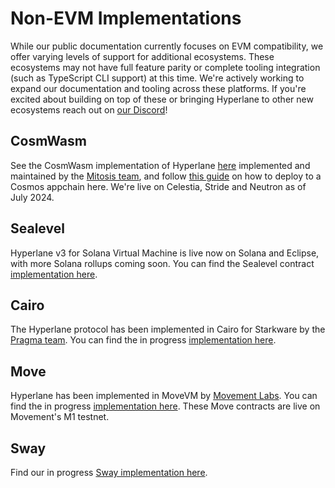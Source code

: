 # Non-EVM Implementations

While our public documentation currently focuses on EVM compatibility, we offer varying levels of support for additional ecosystems. These ecosystems may not have full feature parity or complete tooling integration (such as TypeScript CLI support) at this time. We're actively working to expand our documentation and tooling across these platforms. If you're excited about building on top of these or bringing Hyperlane to other new ecosystems reach out on [our Discord](https://discord.gg/hyperlane)!

## CosmWasm

See the CosmWasm implementation of Hyperlane [here](https://github.com/many-things/cw-hyperlane) implemented and maintained by the [Mitosis team](https://mitosis.org/), and follow [this guide](https://github.com/many-things/cw-hyperlane/blob/main/DEPLOYMENT.md) on how to deploy to a Cosmos appchain here. We're live on Celestia, Stride and Neutron as of July 2024.

## Sealevel

Hyperlane v3 for Solana Virtual Machine is live now on Solana and Eclipse, with more Solana rollups coming soon. You can find the Sealevel contract [implementation here](https://github.com/hyperlane-xyz/hyperlane-monorepo/blob/main/rust/sealevel/programs).

## Cairo

The Hyperlane protocol has been implemented in Cairo for Starkware by the [Pragma team](https://www.pragma.build/). You can find the in progress [implementation here](https://github.com/astraly-labs/hyperlane_starknet).

## Move

Hyperlane has been implemented in MoveVM by [Movement Labs](https://movementlabs.xyz/). You can find the in progress [implementation here](https://github.com/movementlabsxyz/hyperlane-monorepo). These Move contracts are live on Movement's M1 testnet.

## Sway

Find our in progress [Sway implementation here](https://github.com/hyperlane-xyz/fuel-contracts).
